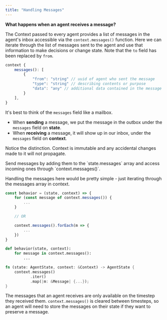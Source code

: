 ```yaml
---
title: "Handling Messages"
---
```


**What happens when an agent receives a message?**

The Context passed to every agent provides a list of messages in the agent's inbox accessible via the `context.messages()` function. Here we can iterate through the list of messages sent to the agent and use that information to make decisions or change state. Note that the `to` field has been replaced by `from`.

```javascript
context {
    messages(): [
        {
            "from": "string" // uuid of agent who sent the message
            "type": "string" // describing contents or purpose
            "data": "any" // additional data contained in the message
        }
    ],
}
```

It's best to think of the `messages` field like a mailbox.

- When **sending** a message, we put the message in the outbox under the `messages` field on **state**.
- When **receiving** a message, it will show up in our inbox, under the `messages` field on **context**.

Notice the distinction. Context is immutable and any accidental changes made to it will not propagate.

<Hint style="info">
  Send messages by adding them to the `state.messages` array and access incoming
  ones through `context.messages()`.
</Hint>

Handling the messages here would be pretty simple - just iterating through the messages array in context.

<Tabs>
<Tab title="JavaScript" >

```javascript
const behavior = (state, context) => {
    for (const message of context.messages()) {
        ...
    }

    // OR

    context.messages().forEach(m => {
        ...
    })
}
```

</Tab>

<Tab title="Python" >

```python
def behavior(state, context):
    for message in context.messages():
        ...
```

</Tab>

<Tab title="Rust" >

```rust
fn (state: AgentState, context: &Context) -> AgentState {
    context.messages()
           .iter()
           .map(|m: &Message| {...});
}
```

</Tab>
</Tabs>

The messages that an agent receives are only available on the timestep they received them. `context.messages()` is cleared between timesteps, so an agent will need to store the messages on their state if they want to preserve a message.

